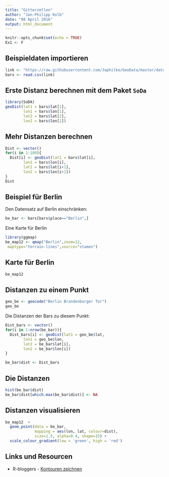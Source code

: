 ```yaml
---
title: "Gitterzellen"
author: "Jan-Philipp Kolb"
date: "08 April 2016"
output: html_document
---
```


```r
knitr::opts_chunk$set(echo = TRUE)
Ex1 <- F
```


## Beispieldaten importieren

```r
link <- "https://raw.githubusercontent.com/Japhilko/GeoData/master/data/Deutschland_bar.csv"
bars <- read.csv(link)
```

## Erste Distanz berechnen mit dem Paket `SoDa`

```r
library(SoDA)
geoDist(lat1 = bars$lat[1],
        lon1 = bars$lon[1],
        lat2 = bars$lat[2],
        lon2 = bars$lon[2])
```

## Mehr Distanzen berechnen

```r
Dist <- vector()
for(i in 1:100){
  Dist[i] <- geoDist(lat1 = bars$lat[i],
        lon1 = bars$lon[i],
        lat2 = bars$lat[i+1],
        lon2 = bars$lon[i+1])
}
Dist
```


## Beispiel für Berlin

Den Datensatz auf Berlin einschränken:

```r
be_bar <- bars[bars$place=="Berlin",]
```

Eine Karte für Berlin

```r
library(ggmap)
be_map12 <- qmap("Berlin",zoom=12,
 maptype="terrain-lines",source="stamen")
```

## Karte für Berlin

```r
be_map12
```

## Distanzen zu einem Punkt

```r
geo_be <- geocode("Berlin Brandenburger Tor")
geo_be
```

Die Distanzen der Bars zu diesem Punkt:

```r
Dist_bars <- vector()
for(i in 1:nrow(be_bar)){
  Dist_bars[i] <- geoDist(lat1 = geo_be$lat,
        lon1 = geo_be$lon,
        lat2 = be_bar$lat[i],
        lon2 = be_bar$lon[i])
}

be_bar$dist <- Dist_bars
```

## Die Distanzen 

```r
hist(be_bar$dist)
be_bar$dist[which.max(be_bar$dist)] <- NA
```


## Distanzen visualisieren

```r
be_map12  + 
  geom_point(data = be_bar, 
             mapping = aes(lon, lat, colour=dist), 
             size=1.5, alpha=0.4, shape=15) + 
  scale_colour_gradient(low = 'green', high = 'red')
```

## Links und Resourcen

- R-bloggers - [Kontouren zeichnen](http://stackoverflow.com/questions/27594257/plotting-contours-on-map-using-ggmap)
